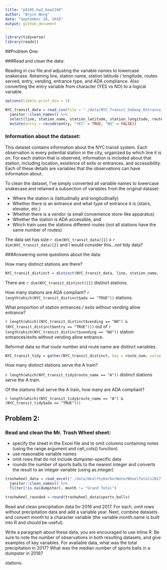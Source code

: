 ```yaml
---
title: "p8105_hw2_baw2160"
author: "Bryce Wong"
date: "September 28, 2018"
output: github_document
---
```

```r
library(tidyverse)
library(readxl)
```
##Problem One:

###Read and clean the data: 

Reading in csv file and adjusting the variable names to lowercase snakecase. Retaining line, station name, station latitude / longitude, routes served, entry, vending, entrance type, and ADA compliance. Also converting the entry variable from character (YES vs NO) to a logical variable. 


```r
options(tibble.print_min = 3)

NYC_transit_data = read_csv(file = "./data/NYC_Transit_Subway_Entrance_And_Exit_Data.csv") %>% 
  janitor::clean_names() %>% 
  select(line, station_name, station_latitude, station_longitude, route1:route11, entry, vending, entrance_type, ada) %>% 
  mutate(entry = recode(entry, "YES" = TRUE, "NO" = FALSE))
```

### Information about the dataset:

This dataset contains information about the NYC transit system. Each observation is every potential station in the city, organized by which line it is on. For each station that is observed, information is included about that station, including location, existence of exits or entrances, and accessibility. Each of these details are variables that the observations can have information about.

To clean the dataset, I've simply converted all variable names to lowercase snakecase and retained a subsection of variables from the original dataset:  

* Where the station is (latitudinally and longitudinally) 
* Whether there is an entrance and what type of entrance it is (stairs, elevator, etc.)
* Whether there is a vendor (a small convenience store-like apparatus)
* Whether the station is ADA accessible, and 
* Which train uses the stations different routes (not all stations have the same number of routes)

The data set has size `r dim(NYC_transit_data)[1]` x `r dim(NYC_transit_data)[2]` and I would consider this...*not* tidy data?

###Answering some questions about the data:

How many distinct stations are there? 

```r
NYC_transit_distinct = distinct(NYC_transit_data, line, station_name, .keep_all = TRUE)
```

There are `r dim(NYC_transit_distinct)[1]` distinct stations.

How many stations are ADA compliant? `r length(which(NYC_transit_distinct$ada == "TRUE"))` stations.

What proportion of station entrances / exits without vending allow entrance?

`r length(which((NYC_transit_distinct$vending == "NO") & (NYC_transit_distinct$entry == "TRUE")))` out of `r length(which(NYC_transit_distinct$vending == "NO"))` station entrances/exits without vending allow entrance.

Reformat data so that route number and route name are distinct variables. 
```r
NYC_transit_tidy = gather(NYC_transit_distinct, key = route_num, value = route_name, route1:route11)
```

How many distinct stations serve the A train? 

`r length(which(NYC_transit_tidy$route_name == "A"))` distinct stations serve the A train.

Of the stations that serve the A train, how many are ADA compliant?

`r length(which((NYC_transit_tidy$route_name == "A") & (NYC_transit_tidy$ada == "TRUE")))`

## Problem 2:

### Read and clean the Mr. Trash Wheel sheet:

* specify the sheet in the Excel file and to omit columns containing notes (using the range argument and cell_cols() function)
* use reasonable variable names
* omit rows that do not include dumpster-specific data
* rounds the number of sports balls to the nearest integer and converts the result to an integer variable (using as.integer)

```r
trashwheel_data = read_excel("./data/HealthyHarborWaterWheelTotals2017-9-26.xlsx", sheet = "Mr. Trash Wheel", range = cell_cols("A:N")) %>%
  janitor::clean_names() %>%
  filter(!is.na(dumpster), month != "Grand Total")

trashwheel_rounded = round(trashwheel_data$sports_balls)
```




Read and clean precipitation data for 2016 and 2017. For each, omit rows without precipitation data and add a variable year. Next, combine datasets and convert month to a character variable (the variable month.name is built into R and should be useful).

Write a paragraph about these data; you are encouraged to use inline R. Be sure to note the number of observations in both resulting datasets, and give examples of key variables. For available data, what was the total precipitation in 2017? What was the median number of sports balls in a dumpster in 2016?

 stations.